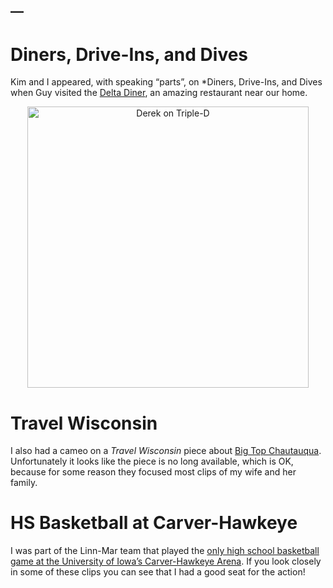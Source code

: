 ---
---

# Diners, Drive-Ins, and Dives
Kim and I appeared, with speaking "parts", on *Diners, Drive-Ins, and Dives when Guy visited the [Delta Diner](https://deltadiner.com/), an amazing restaurant near our home.

<div style="text-align:center">
  <a href="http://www.foodnetwork.com/videos/delta-diner-0235415.html">
    <img src="../zresources/img/Video_DDD.JPG" alt="Derek on Triple-D" width="450px">
  </a>
</div>

# Travel Wisconsin
I also had a cameo on a *Travel Wisconsin* piece about [Big Top Chautauqua](https://www.bigtop.org/). Unfortunately it looks like the piece is no long available, which is OK, because for some reason they focused most clips of my wife and her family.

# HS Basketball at Carver-Hawkeye
I was part of the Linn-Mar team that played the [only high school basketball game at the University of Iowa's Carver-Hawkeye Arena](https://www.kcrg.com/2022/01/26/look-back-only-high-school-basketball-game-ever-played-carver-hawkeye-arena/). If you look closely in some of these clips you can see that I had a good seat for the action!
